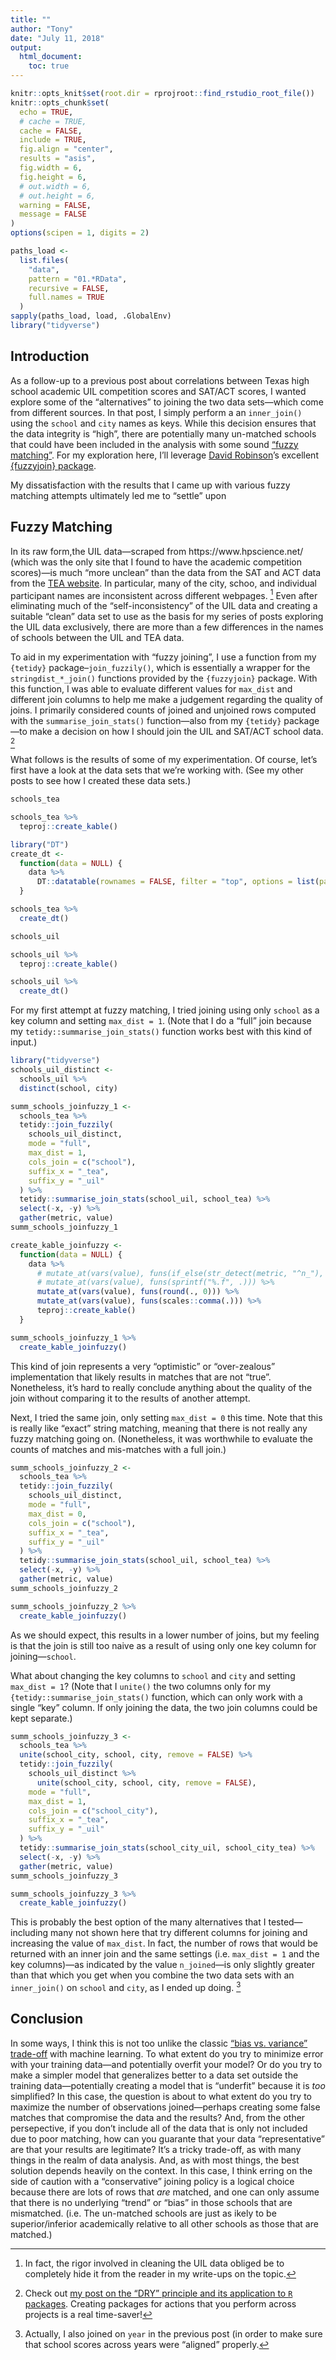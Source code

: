 ```yaml
---
title: ""
author: "Tony"
date: "July 11, 2018"
output:
  html_document:
    toc: true
---
```


```r
knitr::opts_knit$set(root.dir = rprojroot::find_rstudio_root_file())
knitr::opts_chunk$set(
  echo = TRUE,
  # cache = TRUE,
  cache = FALSE,
  include = TRUE,
  fig.align = "center",
  results = "asis",
  fig.width = 6,
  fig.height = 6,
  # out.width = 6,
  # out.height = 6,
  warning = FALSE,
  message = FALSE
)
options(scipen = 1, digits = 2)
```

```r
paths_load <-
  list.files(
    "data",
    pattern = "01.*RData",
    recursive = FALSE,
    full.names = TRUE
  )
sapply(paths_load, load, .GlobalEnv)
library("tidyverse")
```

## Introduction

As a follow-up to a previous post about correlations between Texas high school
academic UIL competition scores and SAT/ACT scores, I wanted explore
some of the "alternatives" to joining the two data sets---which come from different
sources. In that post, I simply perform a an `inner_join()` using the `school`
and `city` names as keys. While this decision ensures that the data integrity
is "high", there are potentially many un-matched schools that could have
been included in the analysis
with some sound ["fuzzy matching"](https://en.wikipedia.org/wiki/Fuzzy_matching_(computer-assisted_translation)).
For my exploration here, I'll leverage [David Robinson](http://varianceexplained.org/)'s 
excellent [{fuzzyjoin} package](https://github.com/dgrtwo/fuzzyjoin).

My dissatisfaction with the results that I came up with various
fuzzy matching attempts ultimately led me to "settle" upon

## Fuzzy Matching

In its raw form,the UIL data---scraped from https://www.hpscience.net/ (which 
was the only site that I found to have the academic competition scores)---is
much "more unclean" than the data from the SAT and ACT data from
the [TEA website](https://tea.texas.gov/). In particular, many
of the city, schoo, and individual participant names are inconsistent across different webpages. [^rigor]
Even after eliminating much of the "self-inconsistency" of the UIL data
and creating a suitable "clean" data set to use as the basis for my series
of posts exploring the UIL data exclusively, there are more than a few differences in the
names of schools between the UIL and TEA data.

[^rigor]:
In fact, the rigor involved in cleaning the UIL data
obliged be to completely hide it from the reader in my write-ups on the topic.

To aid in my experimentation
with "fuzzy joining", I use a function from my `{tetidy}` 
package--`join_fuzzily()`, which is essentially
a wrapper for the `stringdist_*_join()` functions provided by the `{fuzzyjoin}` package.
With this function, I was able to evaluate different values for `max_dist` and
different join columns to help me make a judgement regarding the quality of joins.
I primarily considered counts of joined and unjoined rows computed with
the `summarise_join_stats()` function---also from my `{tetidy}` package---to
make a decision on how I should join the UIL and
SAT/ACT school data. [^dry]

[^dry]:
Check out 
[my post on the "DRY" principle and its application to `R` packages](https://tonyelhabr.rbind.io/posts/dry-principle-make-a-package/).
Creating packages for actions that you perform across projects is a real time-saver!


What follows is the results of some of my experimentation. Of course, let's first
have a look at the data sets that we're working with. (See my other posts
to see how I created these data sets.)


```r
schools_tea
```


```r
schools_tea %>% 
  teproj::create_kable()
```


```r
library("DT")
create_dt <-
  function(data = NULL) {
    data %>% 
      DT::datatable(rownames = FALSE, filter = "top", options = list(pageLength = 10, scrollX = TRUE))
  }
```

```r
schools_tea %>% 
  create_dt()
```


```r
schools_uil
```

```r
schools_uil %>% 
  teproj::create_kable()
```

```r
schools_uil %>% 
  create_dt()
```

For my first attempt at fuzzy matching, I
tried joining using only `school` as a key column and
setting `max_dist = 1`. (Note that I do a "full" join
because my `tetidy::summarise_join_stats()` function works best with this kind
of input.)

```r
library("tidyverse")
schools_uil_distinct <-
  schools_uil %>%
  distinct(school, city)
```

```r
summ_schools_joinfuzzy_1 <-
  schools_tea %>%
  tetidy::join_fuzzily(
    schools_uil_distinct,
    mode = "full",
    max_dist = 1,
    cols_join = c("school"),
    suffix_x = "_tea",
    suffix_y = "_uil"
  ) %>%
  tetidy::summarise_join_stats(school_uil, school_tea) %>% 
  select(-x, -y) %>% 
  gather(metric, value)
summ_schools_joinfuzzy_1
```

```r
create_kable_joinfuzzy <-
  function(data = NULL) {
    data %>%
      # mutate_at(vars(value), funs(if_else(str_detect(metric, "^n_"), round(., 0), round(., 2)))) %>% 
      # mutate_at(vars(value), funs(sprintf("%.f", .))) %>% 
      mutate_at(vars(value), funs(round(., 0))) %>% 
      mutate_at(vars(value), funs(scales::comma(.))) %>% 
      teproj::create_kable()
  }
```

```r
summ_schools_joinfuzzy_1 %>% 
  create_kable_joinfuzzy()
```


This kind of join represents a very "optimistic" or "over-zealous" implementation
that likely results in matches that are not "true".
Nonetheless, it's hard to really conclude anything about the quality of the join without comparing
it to the results of another attempt.

Next, I tried the same join, only setting `max_dist = 0` this time. Note that
this is really like "exact" string matching, meaning that there is not really 
any fuzzy matching going on. (Nonetheless, it was worthwhile to evaluate
the counts of matches and mis-matches with a full join.)


```r
summ_schools_joinfuzzy_2 <-
  schools_tea %>%
  tetidy::join_fuzzily(
    schools_uil_distinct,
    mode = "full",
    max_dist = 0,
    cols_join = c("school"),
    suffix_x = "_tea",
    suffix_y = "_uil"
  ) %>%
  tetidy::summarise_join_stats(school_uil, school_tea) %>% 
  select(-x, -y) %>% 
  gather(metric, value)
summ_schools_joinfuzzy_2
```

```r
summ_schools_joinfuzzy_2 %>% 
  create_kable_joinfuzzy()
```

As we should expect, this results in a lower number of joins, but my feeling
is that the join is still too naive as a result of using only one key column for joining---`school`.


What about changing the key columns to `school` and `city` and setting `max_dist = 1`?
(Note that I `unite()` the two columns only for my `{tetidy::summarise_join_stats()`
function, which can only work with a single "key" column. If only joining
the data, the two join columns could be kept separate.)

```r
summ_schools_joinfuzzy_3 <-
  schools_tea %>%
  unite(school_city, school, city, remove = FALSE) %>%
  tetidy::join_fuzzily(
    schools_uil_distinct %>%
      unite(school_city, school, city, remove = FALSE),
    mode = "full",
    max_dist = 1,
    cols_join = c("school_city"),
    suffix_x = "_tea",
    suffix_y = "_uil"
  ) %>%
  tetidy::summarise_join_stats(school_city_uil, school_city_tea) %>% 
  select(-x, -y) %>% 
  gather(metric, value)
summ_schools_joinfuzzy_3
```

```r
summ_schools_joinfuzzy_3 %>% 
  create_kable_joinfuzzy()
```

This is probably the best option of the many alternatives that I tested---including
many not shown here that try different columns for joining and increasing the value of `max_dist`.
In fact, the number of rows that would be returned
with an inner join and the same settings (i.e. `max_dist = 1` and the key
columns)---as indicated by the value `n_joined`---is only slightly
greater than that which you get
when you combine the two data sets with an `inner_join()` on
`school` and  `city`, as I ended up doing. [^year]

[^year]:
Actually, I also joined on `year` in the previous post (in order to make sure that
school scores across years were "aligned" properly.

## Conclusion

In some ways, I think this is not too unlike
the classic ["bias vs. variance" trade-off](https://en.wikipedia.org/wiki/Bias%E2%80%93variance_tradeoff)
with machine learning.
To what extent do you try to minimize error with your training 
data---and potentially overfit your model? Or
do you try to make a simpler model that generalizes
better to a data set outside the training data---potentially creating a model
that is "underfit" because it is _too_ simplified?
In this case, the question is about to what extent do you try to maximize the number
of observations joined---perhaps creating some false matches that compromise the
data and the results? And, from the other persepective, if you don't include
all of the data that is only not included due to poor matching, 
how can you guarante that your data "representative" are that your results are legitimate?
It's a tricky trade-off, as with many things in the realm of data analysis. And,
as with most things, the best solution depends heavily on the context. In this
case, I think erring on the side of caution with a "conservative" joining policy
is a logical choice because there are lots of rows that _are_ matched, and one
can only assume that there is no underlying "trend" or "bias"
in those schools that are mismatched. (i.e. The un-matched
schools are just as ikely to be superior/inferior academically relative to all other
schools as those that are matched.)



